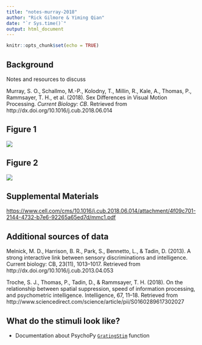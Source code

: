 ```yaml
---
title: "notes-murray-2018"
author: "Rick Gilmore & Yiming Qian"
date: "`r Sys.time()`"
output: html_document
---
```


```r
knitr::opts_chunk$set(echo = TRUE)
```

## Background

Notes and resources to discuss 

Murray, S. O., Schallmo, M.-P., Kolodny, T., Millin, R., Kale, A., Thomas, P., Rammsayer, T. H., et al. (2018). Sex Differences in Visual Motion Processing. *Current Biology: CB*. Retrieved from http://dx.doi.org/10.1016/j.cub.2018.06.014

## Figure 1

<img src="https://www.cell.com/cms/attachment/4eb49b11-0f51-4c46-b461-5cc59a037be3/gr1.jpg"/>

## Figure 2

<img src="https://www.cell.com/cms/attachment/18c43e7a-48ad-4819-a1bd-e2e00a0ed23f/gr2.jpg"/>

## Supplemental Materials

<https://www.cell.com/cms/10.1016/j.cub.2018.06.014/attachment/4f09c701-2144-4732-b7e6-92265a65ed7d/mmc1.pdf>

## Additional sources of data

Melnick, M. D., Harrison, B. R., Park, S., Bennetto, L., & Tadin, D. (2013). A strong interactive link between sensory discriminations and intelligence. Current biology: CB, 23(11), 1013–1017. Retrieved from http://dx.doi.org/10.1016/j.cub.2013.04.053

Troche, S. J., Thomas, P., Tadin, D., & Rammsayer, T. H. (2018). On the relationship between spatial suppression, speed of information processing, and psychometric intelligence. Intelligence, 67, 11–18. Retrieved from http://www.sciencedirect.com/science/article/pii/S0160289617302027

## What do the stimuli look like?

- Documentation about PsychoPy [`GratingStim`](http://www.psychopy.org/api/visual/gratingstim.html#psychopy.visual.GratingStim) function